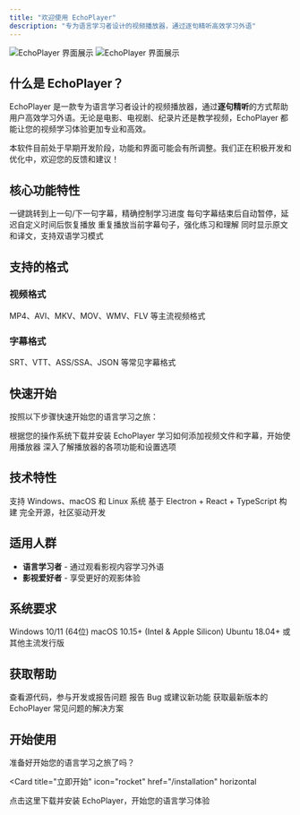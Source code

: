 ```yaml
---
title: "欢迎使用 EchoPlayer"
description: "专为语言学习者设计的视频播放器，通过逐句精听高效学习外语"
---
```


<img
  className="block dark:hidden"
  src="/images/hero-light.png"
  alt="EchoPlayer 界面展示"
/>
<img
  className="hidden dark:block"
  src="/images/hero-dark.png"
  alt="EchoPlayer 界面展示"
/>

## 什么是 EchoPlayer？

EchoPlayer 是一款专为语言学习者设计的视频播放器，通过**逐句精听**的方式帮助用户高效学习外语。无论是电影、电视剧、纪录片还是教学视频，EchoPlayer 都能让您的视频学习体验更加专业和高效。

<Note>
本软件目前处于早期开发阶段，功能和界面可能会有所调整。我们正在积极开发和优化中，欢迎您的反馈和建议！
</Note>

## 核心功能特性

<CardGroup cols={2}>
  <Card
    title="逐句播放控制"
    icon="skip-forward"
  >
    一键跳转到上一句/下一句字幕，精确控制学习进度
  </Card>
  <Card
    title="自动暂停恢复"
    icon="pause"
  >
    每句字幕结束后自动暂停，延迟自定义时间后恢复播放
  </Card>
  <Card
    title="单句循环播放"
    icon="repeat"
  >
    重复播放当前字幕句子，强化练习和理解
  </Card>
  <Card
    title="多语言字幕"
    icon="languages"
  >
    同时显示原文和译文，支持双语学习模式
  </Card>
</CardGroup>

## 支持的格式

### 视频格式
MP4、AVI、MKV、MOV、WMV、FLV 等主流视频格式

### 字幕格式
SRT、VTT、ASS/SSA、JSON 等常见字幕格式

## 快速开始

按照以下步骤快速开始您的语言学习之旅：

<CardGroup cols={1}>
  <Card
    title="1. 安装 EchoPlayer"
    icon="download"
    href="/installation"
  >
    根据您的操作系统下载并安装 EchoPlayer
  </Card>
  <Card
    title="2. 快速入门"
    icon="rocket"
    href="/quickstart"
  >
    学习如何添加视频文件和字幕，开始使用播放器
  </Card>
  <Card
    title="3. 了解播放器功能"
    icon="play"
    href="/player/overview"
  >
    深入了解播放器的各项功能和设置选项
  </Card>
</CardGroup>

## 技术特性

<Columns cols={3}>
  <Card
    title="跨平台"
    icon="laptop"
  >
    支持 Windows、macOS 和 Linux 系统
  </Card>
  <Card
    title="现代技术栈"
    icon="cpu"
  >
    基于 Electron + React + TypeScript 构建
  </Card>
  <Card
    title="开源免费"
    icon="git-branch"
  >
    完全开源，社区驱动开发
  </Card>
</Columns>

## 适用人群

- **语言学习者** - 通过观看影视内容学习外语
- **影视爱好者** - 享受更好的观影体验

## 系统要求

<CardGroup cols={3}>
  <Card title="Windows" icon="windows">
    Windows 10/11 (64位)
  </Card>
  <Card title="macOS" icon="apple">
    macOS 10.15+ (Intel & Apple Silicon)
  </Card>
  <Card title="Linux" icon="linux">
    Ubuntu 18.04+ 或其他主流发行版
  </Card>
</CardGroup>

## 获取帮助

<CardGroup cols={2}>
  <Card
    title="GitHub 仓库"
    icon="github"
    href="https://github.com/mkdir700/EchoPlayer"
  >
    查看源代码，参与开发或报告问题
  </Card>
  <Card
    title="问题反馈"
    icon="bug"
    href="https://github.com/mkdir700/EchoPlayer/issues"
  >
    报告 Bug 或建议新功能
  </Card>
  <Card
    title="下载最新版本"
    icon="download"
    href="https://github.com/mkdir700/EchoPlayer/releases"
  >
    获取最新版本的 EchoPlayer
  </Card>
  <Card
    title="故障排除"
    icon="tools"
    href="/advanced/troubleshooting"
  >
    常见问题的解决方案
  </Card>
</CardGroup>

## 开始使用

准备好开始您的语言学习之旅了吗？

<Card
  title="立即开始"
  icon="rocket"
  href="/installation"
  horizontal
>
  点击这里下载并安装 EchoPlayer，开始您的语言学习体验
</Card>
